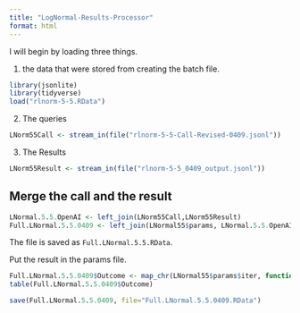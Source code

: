 ```yaml
---
title: "LogNormal-Results-Processor"
format: html
---
```


I will begin by loading three things.  

1. the data that were stored from creating the batch file.

```r
library(jsonlite)
library(tidyverse)
load("rlnorm-5-5.RData")
```

2. The queries

```r
LNorm55Call <- stream_in(file("rlnorm-5-5-Call-Revised-0409.jsonl"))
```

3. The Results

```r
LNorm55Result <- stream_in(file("rlnorm-5-5_0409_output.jsonl"))
```

## Merge the call and the result

```r
LNormal.5.5.OpenAI <- left_join(LNorm55Call,LNorm55Result)
Full.LNormal.5.5.0409 <- left_join(LNormal55$params, LNormal.5.5.OpenAI)
```

The file is saved as `Full.LNormal.5.5.RData`.

Put the result in the params file.

```r
Full.LNormal.5.5.0409$Outcome <- map_chr(LNormal55$params$iter, function(x) { unlist(LNorm55Result$response$body$choices[[x]][[2]][2]) })
table(Full.LNormal.5.5.0409$Outcome)
```

```r
save(Full.LNormal.5.5.0409, file="Full.LNormal.5.5.0409.RData")
```

